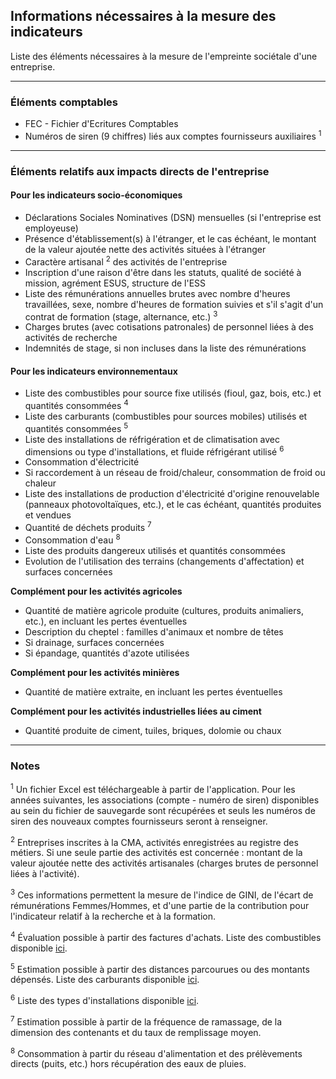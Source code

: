 ## Informations nécessaires à la mesure des indicateurs

Liste des éléments nécessaires à la mesure de l'empreinte sociétale d'une entreprise.

---

### Éléments comptables

- FEC - Fichier d'Ecritures Comptables
- Numéros de siren (9 chiffres) liés aux comptes fournisseurs auxiliaires <sup>1</sup>

---

### Éléments relatifs aux impacts directs de l'entreprise

#### Pour les indicateurs socio-économiques

- Déclarations Sociales Nominatives (DSN) mensuelles (si l'entreprise est employeuse)
- Présence d'établissement(s) à l'étranger, et le cas échéant, le montant de la valeur ajoutée nette des activités situées à l'étranger
- Caractère artisanal <sup>2</sup> des activités de l'entreprise
- Inscription d'une raison d'être dans les statuts, qualité de société à mission, agrément ESUS, structure de l'ESS
- Liste des rémunérations annuelles brutes avec nombre d'heures travaillées, sexe, nombre d'heures de formation suivies et s'il s'agit d'un contrat de formation (stage, alternance, etc.) <sup>3</sup>
- Charges brutes (avec cotisations patronales) de personnel liées à des activités de recherche
- Indemnités de stage, si non incluses dans la liste des rémunérations

#### Pour les indicateurs environnementaux

- Liste des combustibles pour source fixe utilisés (fioul, gaz, bois, etc.) et quantités consommées <sup>4</sup>
- Liste des carburants (combustibles pour sources mobiles) utilisés et quantités consommées <sup>5</sup>
- Liste des installations de réfrigération et de climatisation avec dimensions ou type d'installations, et fluide réfrigérant utilisé <sup>6</sup>
- Consommation d'électricité
- Si raccordement à un réseau de froid/chaleur, consommation de froid ou chaleur
- Liste des installations de production d'électricité d'origine renouvelable (panneaux photovoltaïques, etc.), et le cas échéant, quantités produites et vendues
- Quantité de déchets produits <sup>7</sup>
- Consommation d'eau <sup>8</sup>
- Liste des produits dangereux utilisés et quantités consommées
- Evolution de l'utilisation des terrains (changements d'affectation) et surfaces concernées

**Complément pour les activités agricoles**

- Quantité de matière agricole produite (cultures, produits animaliers, etc.), en incluant les pertes éventuelles
- Description du cheptel : familles d'animaux et nombre de têtes
- Si drainage, surfaces concernées
- Si épandage, quantités d'azote utilisées

**Complément pour les activités minières**

- Quantité de matière extraite, en incluant les pertes éventuelles

**Complément pour les activités industrielles liées au ciment**

- Quantité produite de ciment, tuiles, briques, dolomie ou chaux

---

### Notes

<sup>1</sup> Un fichier Excel est téléchargeable à partir de l'application. Pour les années suivantes, les associations (compte - numéro de siren) disponibles au sein du fichier de sauvegarde sont récupérées et seuls les numéros de siren des nouveaux comptes fournisseurs seront à renseigner.

<sup>2</sup> Entreprises inscrites à la CMA, activités enregistrées au registre des métiers. Si une seule partie des activités est concernée : montant de la valeur ajoutée nette des activités artisanales (charges brutes de personnel liées à l'activité).

<sup>3</sup> Ces informations permettent la mesure de l'indice de GINI, de l'écart de rémunérations Femmes/Hommes, et d'une partie de la contribution pour l'indicateur relatif à la recherche et à la formation.

<sup>4</sup> Évaluation possible à partir des factures d'achats. Liste des combustibles disponible [ici](/docs/metriz-webapp/liste-combustibles).

<sup>5</sup> Estimation possible à partir des distances parcourues ou des montants dépensés. Liste des carburants disponible [ici](/docs/metriz-webapp/liste-carburants).

<sup>6</sup> Liste des types d'installations disponible [ici](/docs/metriz-webapp/liste-installations-refrigeration).

<sup>7</sup> Estimation possible à partir de la fréquence de ramassage, de la dimension des contenants et du taux de remplissage moyen.

<sup>8</sup> Consommation à partir du réseau d'alimentation et des prélèvements directs (puits, etc.) hors récupération des eaux de pluies.
